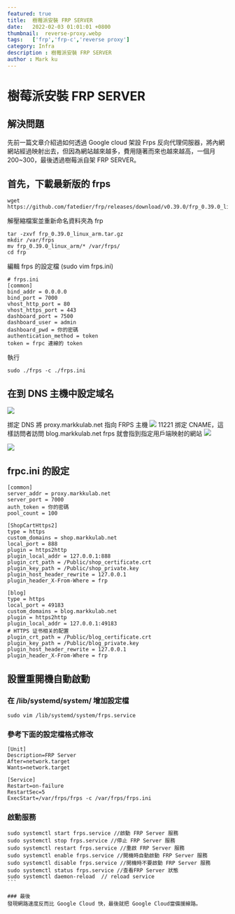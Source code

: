 ```yaml
---
featured: true
title:  樹莓派安裝 FRP SERVER
date:   2022-02-03 01:01:01 +0800
thumbnail:  reverse-proxy.webp
tags:   ['frp','frp-c','reverse proxy']
category: Infra
description : 樹莓派安裝 FRP SERVER
author : Mark ku
---
```

# 樹莓派安裝 FRP SERVER
## 解決問題
先前一篇文章介紹過如何透過 Google cloud 架設 Frps 反向代理伺服器，將內網網站經過映射出去，但因為網站越來越多，費用隨著而來也越來越高，一個月200~300，最後透過樹莓派自架 FRP SERVER。

## 首先，下載最新版的 frps
```
wget https://github.com/fatedier/frp/releases/download/v0.39.0/frp_0.39.0_linux_arm.tar.gz
```

解壓縮檔案並重新命名資料夾為 frp

```
tar -zxvf frp_0.39.0_linux_arm.tar.gz
mkdir /var/frps
mv frp_0.39.0_linux_arm/* /var/frps/
cd frp
```

編輯 frps 的設定檔 (sudo vim frps.ini)

```
# frps.ini
[common]
bind_addr = 0.0.0.0
bind_port = 7000
vhost_http_port = 80
vhost_https_port = 443
dashboard_port = 7500
dashboard_user = admin
dashboard_pwd = 你的密碼
authentication_method = token
token = frpc 連線的 token 
```

執行
```
sudo ./frps -c ./frps.ini
```

## 在到 DNS 主機中設定域名
![](https://i.imgur.com/wxhxp8T.webp)

挷定 DNS 將 proxy.markkulab.net 指向 FRPS 主機
![](https://i.imgur.com/Br3Kpe1.webp)
11221
挷定 CNAME，這樣訪問者訪問 blog.markkulab.net frps 就會指到指定用戶端映射的網站
![](https://i.imgur.com/WHDoSYy.webp)

![](https://i.imgur.com/7iCNmjK.webp)

## frpc.ini 的設定

```
[common]
server_addr = proxy.markkulab.net
server_port = 7000
auth_token = 你的密碼
pool_count = 100

[ShopCartHttps2]
type = https
custom_domains = shop.markkulab.net
local_port = 888
plugin = https2http
plugin_local_addr = 127.0.0.1:888
plugin_crt_path = /Public/shop_certificate.crt
plugin_key_path = /Public/shop_private.key
plugin_host_header_rewrite = 127.0.0.1
plugin_header_X-From-Where = frp

[blog]
type = https
local_port = 49183
custom_domains = blog.markkulab.net
plugin = https2http
plugin_local_addr = 127.0.0.1:49183
# HTTPS 证书相关的配置
plugin_crt_path = /Public/blog_certificate.crt
plugin_key_path = /Public/blog_private.key
plugin_host_header_rewrite = 127.0.0.1
plugin_header_X-From-Where = frp
```


## 設置重開機自動啟動
### 在 /lib/systemd/system/ 增加設定檔

```
sudo vim /lib/systemd/system/frps.service
````

### 參考下面的設定檔格式修改
```
[Unit]
Description=FRP Server
After=network.target
Wants=network.target

[Service]
Restart=on-failure
RestartSec=5
ExecStart=/var/frps/frps -c /var/frps/frps.ini
```

### 啟動服務

````
sudo systemctl start frps.service //啟動 FRP Server 服務
sudo systemctl stop frps.service //停止 FRP Server 服務
sudo systemctl restart frps.service //重啟 FRP Server 服務
sudo systemctl enable frps.service //開機時自動啟動 FRP Server 服務
sudo systemctl disable frps.service //開機時不要啟動 FRP Server 服務
sudo systemctl status frps.service //查看FRP Server 狀態
sudo systemctl daemon-reload  // reload service
```

### 最後
發現網路速度反而比 Google Cloud 快，最後就把 Google Cloud當備援線路。